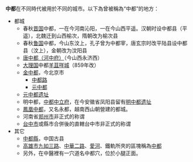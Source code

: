 '''中都'''在不同時代被用於不同的城市。以下為曾被稱為“中都”的地方：
*都城
** 春秋[[晋国|晋国]]中都，一在今河南沁阳，一在今山西平遥。汉朝时设中都县（平遥），北魏迁到山西榆次，隋朝改为榆次县
** 春秋[[鲁国|鲁国]]中都，今山东汶上，孔子曾为中都宰，唐玄宗时改平陆县设中都县（汶上），金朝改为汶阳县
** [[蒲州_(北周)|唐中都（河中府）]]（今山西永济西）
** [[大理国|大理国]]中都[[羊苴咩城|羊苴咩城]]（859年改）
** [[金中都|金中都]]，今北京市
***[[中都路|中都路]]
***[[元中都|元中都]]
** [[元中都遗址|元中都遗址]]
** 明中都，[[中立府|中都中立府]]，在今安徽省凤阳县留有[[明中都遗址|明中都遗址]]
** [[鳳凰中都|鳳凰中都]]，又名永都，越南西山朝營建的都城。
** 河南省[[郑州市|郑州市]]非正式的称谓
** [[台中市|台中市]]或縣市合併後的直轄台中市非正式的称谓
*其它
** [[中都縣|中都縣]]，中国古县
** [[高雄市|高雄市]][[九如路|九如三路]]、[[中華路_(高雄市)|中華二路]]、[[愛河|愛河]]、鐵軌所夾的區塊稱為[[中都_(高雄市)|中都]]
** 另外，在中醫裡有一穴道名中都穴，位於小腿正面。
{{Disambig|Z|Cat=二字地名消歧义}}